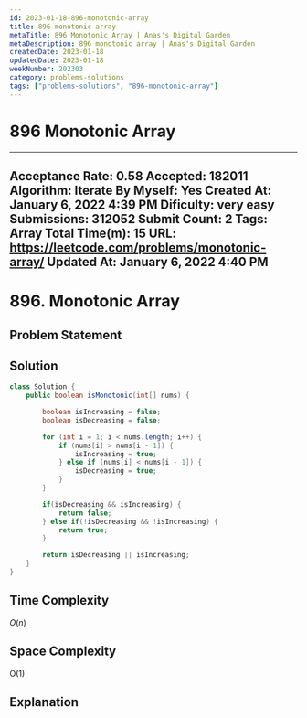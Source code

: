 ```yaml
---
id: 2023-01-18-896-monotonic-array
title: 896 monotonic array
metaTitle: 896 Monotonic Array | Anas's Digital Garden
metaDescription: 896 monotonic array | Anas's Digital Garden
createdDate: 2023-01-18
updatedDate: 2023-01-18
weekNumber: 202303
category: problems-solutions
tags: ["problems-solutions", "896-monotonic-array"]
---
```


# 896 Monotonic Array

---
Acceptance Rate: 0.58
Accepted: 182011
Algorithm: Iterate
By Myself: Yes
Created At: January 6, 2022 4:39 PM
Dificulty: very easy
Submissions: 312052
Submit Count: 2
Tags: Array
Total Time(m): 15
URL: <https://leetcode.com/problems/monotonic-array/>
Updated At: January 6, 2022 4:40 PM
---

# 896. Monotonic Array

## Problem Statement

## Solution

```java
class Solution {
    public boolean isMonotonic(int[] nums) {

        boolean isIncreasing = false;
        boolean isDecreasing = false;

        for (int i = 1; i < nums.length; i++) {
            if (nums[i] > nums[i - 1]) {
                isIncreasing = true;
            } else if (nums[i] < nums[i - 1]) {
                isDecreasing = true;
            }
        }

        if(isDecreasing && isIncreasing) {
            return false;
        } else if(!isDecreasing && !isIncreasing) {
            return true;
        }

        return isDecreasing || isIncreasing;
    }
}
```

## Time Complexity

*O*(*n*)

## Space Complexity

O(1)

## Explanation
